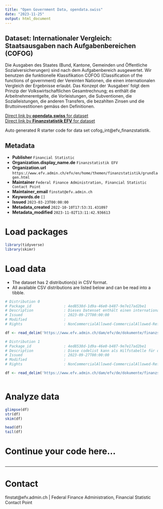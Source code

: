 ```yaml
---
title: "Open Government Data, opendata.swiss"
date: "2023-11-25"
output: html_document
---
```


## Dataset: Internationaler Vergleich: Staatsausgaben nach Aufgabenbereichen (COFOG)

Die Ausgaben des Staates (Bund, Kantone, Gemeinden und Öffentliche Sozialversicherungen) sind nach dem Aufgabenbereich ausgewertet. Wir benutzen die funktionelle Klassifikation COFOG (Classification of the functions of government) der Vereinten Nationen, die einen internationalen Vergleich der Ergebnisse erlaubt. Das Konzept der 'Ausgaben' folgt dem Prinzip der Volkswirtschaftlichen Gesamtrechnung; es enthält die Arbeitnehmerentgelte, die Vorleistungen, die Subventionen, die Sozialleistungen, die anderen Transfers, die bezahlten Zinsen und die Bruttoinvestitionen gemäss den Definitionen.

[Direct link by **opendata.swiss** for dataset](https://opendata.swiss/de/dataset/internationaler-vergleich-staatsausgaben-nach-aufgabenbereichen-cofog)<br>
[Direct link by **Finanzstatistik EFV** for dataset](https://www.efv.admin.ch/efv/en/home/themen/finanzstatistik/daten.html)

Auto generated R starter code for data set cofog_int@efv_finanzstatistik.

## Metadata

- **Publisher** `Financial Statistic`
- **Organization.display_name.de** `Finanzstatistik EFV`
- **Organization.url** `https://www.efv.admin.ch/efv/en/home/themen/finanzstatistik/grundlagen.html`
- **Maintainer** `Federal Finance Administration, Financial Statistic Contact Point`
- **Maintainer_email** `finstat@efv.admin.ch`
- **Keywords.de** `[]`
- **Issued** `2023-03-23T00:00:00`
- **Metadata_created** `2022-10-10T17:53:31.431097`
- **Metadata_modified** `2023-11-02T13:11:42.936613`


# Load packages

```r

library(tidyverse)
library(skimr)

```

# Load data

-   The dataset has 2 distribution(s) in CSV format.
-   All available CSV distributions are listed below and can be read into a tibble.

```r

# Distribution 0
# Package_id               : 4ed8538d-1d9a-46e0-b487-9e7e17ad2be1
# Description              : Dieses Datenset enthält einen internationalen Vergleich der Staatsausgaben nach Aufgabenbereichen (COFOG). Folgende Dimensionen sind verfügbar: * country_code: Land (siehe zugehörige codelist) * cofog: Staatsausgabe nach Aufgabenbereich (siehe codelist) * jahr: zeigt das entsprechende Jahr * value: zeigt den Wert der entsprechenden Position * unit: zeigt die Einheit des Wertes * source: Quelle
# Issued                   : 2023-09-27T00:00:00
# Modified                 : 
# Rights                   : NonCommercialAllowed-CommercialAllowed-ReferenceNotRequired

df <- read_delim('https://www.efv.admin.ch/dam/efv/de/dokumente/finanzstatistik/daten/cofog_int.csv.download.csv/cofog_int.csv')

# Distribution 1
# Package_id               : 4ed8538d-1d9a-46e0-b487-9e7e17ad2be1
# Description              : Diese codelist kann als Hilfstabelle für die Dimensionen _country_\__code_ und _cofog_ des zugehörigen Datensets (identifier: resource_cofog_int) verwendet werden.
# Issued                   : 2023-09-27T00:00:00
# Modified                 : 
# Rights                   : NonCommercialAllowed-CommercialAllowed-ReferenceNotRequired

df <- read_delim('https://www.efv.admin.ch/dam/efv/de/dokumente/finanzstatistik/daten/cofog_int_codelist.csv')



```

# Analyze data

```r

glimpse(df)
str(df)
skim(df)

head(df)
tail(df)

```

# Continue your code here...

```r

```

------------------------------------------------------------------------

# Contact

finstat@efv.admin.ch | Federal Finance Administration, Financial Statistic Contact Point
